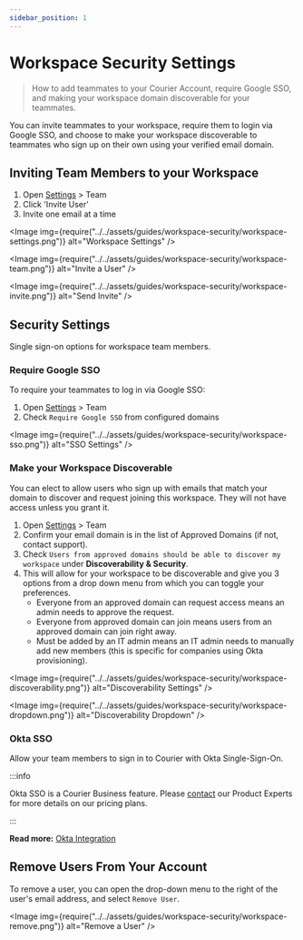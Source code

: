 ```yaml
---
sidebar_position: 1
---
```



# Workspace Security Settings

> How to add teammates to your Courier Account, require Google SSO, and making your workspace domain discoverable for your teammates.

You can invite teammates to your workspace, require them to login via Google SSO, and choose to make your workspace discoverable to teammates who sign up on their own using your verified email domain.

## Inviting Team Members to your Workspace

1. Open [Settings](https://app.courier.com/settings) > Team
2. Click 'Invite User'
3. Invite one email at a time

<Image img={require("../../assets/guides/workspace-security/workspace-settings.png")} alt="Workspace Settings" />

<Image img={require("../../assets/guides/workspace-security/workspace-team.png")} alt="Invite a User" />

<Image img={require("../../assets/guides/workspace-security/workspace-invite.png")} alt="Send Invite" />

## Security Settings

Single sign-on options for workspace team members.

### Require Google SSO

To require your teammates to log in via Google SSO:

1. Open [Settings](https://app.courier.com/settings) > Team
2. Check `Require Google SSO` from configured domains

<Image img={require("../../assets/guides/workspace-security/workspace-sso.png")} alt="SSO Settings" />

### Make your Workspace Discoverable

You can elect to allow users who sign up with emails that match your domain to discover and request joining this workspace. They will not have access unless you grant it.

1. Open [Settings](https://app.courier.com/settings) > Team
2. Confirm your email domain is in the list of Approved Domains (if not, contact support).
3. Check `Users from approved domains should be able to discover my workspace` under **Discoverability & Security**.
4. This will allow for your workspace to be discoverable and give you 3 options from a drop down menu from which you can toggle your preferences.
    - Everyone from an approved domain can request access means an admin needs to approve the request.
    - Everyone from approved domain can join means users from an approved domain can join right away.
    - Must be added by an IT admin means an IT admin needs to manually add new members (this is specific for companies using Okta provisioning).

<Image img={require("../../assets/guides/workspace-security/workspace-discoverability.png")} alt="Discoverability Settings" />

<Image img={require("../../assets/guides/workspace-security/workspace-dropdown.png")} alt="Discoverability Dropdown" />

### Okta SSO

Allow your team members to sign in to Courier with Okta Single-Sign-On.

:::info

Okta SSO is a Courier Business feature. Please [contact](https://www.courier.com/request-demo/) our Product Experts for more details on our pricing plans.

:::

**Read more:** [Okta Integration](../../guides/business/okta-integration.mdx)

## Remove Users From Your Account

To remove a user, you can open the drop-down menu to the right of the user's email address, and select `Remove User`.

<Image img={require("../../assets/guides/workspace-security/workspace-remove.png")} alt="Remove a User" />